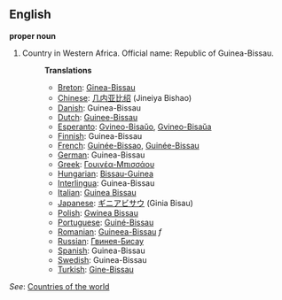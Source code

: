 ==English==

'''proper noun'''

# Country in Western Africa. Official name: Republic of Guinea-Bissau.
#:'''Translations'''
#:*[[Breton]]: [[Ginea-Bissau]]
#:*[[Chinese]]: [[几内亚比绍]] (Jineiya Bishao)
#:*[[Danish]]: Guinea-Bissau
#:*[[Dutch]]: [[Guinee-Bissau]]
#:*[[Esperanto]]: [[Gvineo-Bisaŭo]], [[Gvineo-Bisaŭa]]
#:*[[Finnish]]: Guinea-Bissau
#:*[[French]]: [[Guinée-Bissao]], [[Guinée-Bissau]]
#:*[[German]]: Guinea-Bissau
#:*[[Greek]]: [[Γουινέα-Μπισσάου]]
#:*[[Hungarian]]: [[Bissau-Guinea]]
#:*[[Interlingua]]: Guinea-Bissau
#:*[[Italian]]: [[Guinea Bissau]]
#:*[[Japanese]]: [[ギニアビサウ]] (Ginia Bisau)
#:*[[Polish]]: [[Gwinea Bissau]]
#:*[[Portuguese]]: [[Guiné-Bissau]]
#:*[[Romanian]]: [[Guineea-Bissau]] ''f''
#:*[[Russian]]: [[Гвинея-Бисау]]
#:*[[Spanish]]: Guinea-Bissau
#:*[[Swedish]]: Guinea-Bissau
#:*[[Turkish]]: [[Gine-Bissau]]

''See'': [[Countries of the world]]